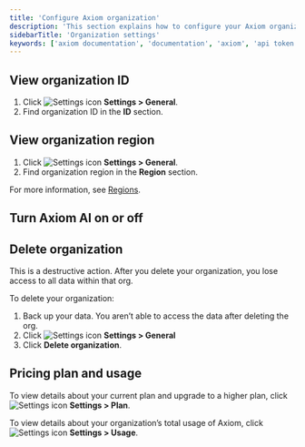```yaml
---
title: 'Configure Axiom organization'
description: 'This section explains how to configure your Axiom organization.'
sidebarTitle: 'Organization settings'
keywords: ['axiom documentation', 'documentation', 'axiom', 'api token', 'personal token', 'billing', 'dataset', 'endpoints', 'integrations', 'teams', 'profile', 'user settings']
---
```



## View organization ID

1. Click <img src="/doc-assets/icons/settings.svg" className="inline-icon" alt="Settings icon" /> **Settings > General**.
1. Find organization ID in the **ID** section.

## View organization region

1. Click <img src="/doc-assets/icons/settings.svg" className="inline-icon" alt="Settings icon" /> **Settings > General**.
1. Find organization region in the **Region** section.

For more information, see [Regions](/reference/regions).

## Turn Axiom AI on or off

<AiSetting />

## Delete organization

<Warning>
This is a destructive action. After you delete your organization, you lose access to all data within that org.
</Warning>

To delete your organization:

1. Back up your data. You aren’t able to access the data after deleting the org.
1. Click <img src="/doc-assets/icons/settings.svg" className="inline-icon" alt="Settings icon" /> **Settings > General**
1. Click **Delete organization**.

## Pricing plan and usage

To view details about your current plan and upgrade to a higher plan, click <img src="/doc-assets/icons/settings.svg" className="inline-icon" alt="Settings icon" /> **Settings > Plan**.

To view details about your organization’s total usage of Axiom, click <img src="/doc-assets/icons/settings.svg" className="inline-icon" alt="Settings icon" /> **Settings > Usage**.